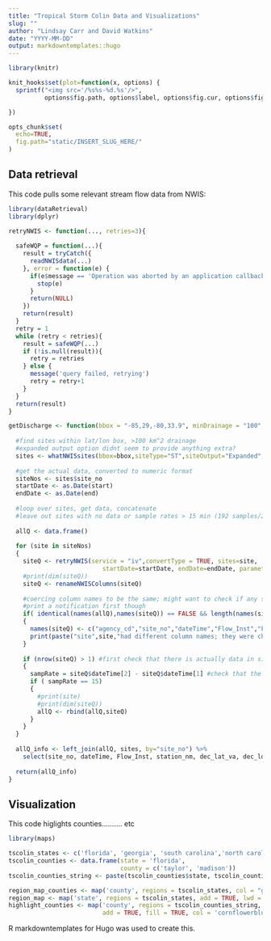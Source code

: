 ```yaml
---
title: "Tropical Storm Colin Data and Visualizations"
slug: ""
author: "Lindsay Carr and David Watkins"
date: "YYYY-MM-DD"
output: markdowntemplates::hugo
---
```

```r
library(knitr)

knit_hooks$set(plot=function(x, options) {
  sprintf("<img src='/%s%s-%d.%s'/>", 
          options$fig.path, options$label, options$fig.cur, options$fig.ext)

})

opts_chunk$set(
  echo=TRUE,
  fig.path="static/INSERT_SLUG_HERE/"
)
```
## Data retrieval 
This code pulls some relevant stream flow data from NWIS:

```r
library(dataRetrieval)
library(dplyr)

retryNWIS <- function(..., retries=3){
  
  safeWQP = function(...){
    result = tryCatch({
      readNWISdata(...)
    }, error = function(e) {
      if(e$message == 'Operation was aborted by an application callback'){
        stop(e)
      }
      return(NULL)
    })
    return(result)
  }
  retry = 1
  while (retry < retries){
    result = safeWQP(...)
    if (!is.null(result)){
      retry = retries
    } else {
      message('query failed, retrying')
      retry = retry+1
    }
  }
  return(result)
}

getDischarge <- function(bbox = "-85,29,-80,33.9", minDrainage = "100", start="2016-06-4", end="2016-06-06"){
  
  #find sites within lat/lon box, >100 km^2 drainage
  #expanded output option didnt seem to provide anything extra?
  sites <- whatNWISsites(bbox=bbox,siteType="ST",siteOutput="Expanded",drainAreaMin="100", parameterCd="00060")
  
  #get the actual data, converted to numeric format
  siteNos <- sites$site_no
  startDate <- as.Date(start)
  endDate <- as.Date(end)
  
  #loop over sites, get data, concatenate
  #leave out sites with no data or sample rates > 15 min (192 samples/2 days)
  
  allQ <- data.frame() 
  
  for (site in siteNos)
  {
    siteQ <- retryNWIS(service = "iv",convertType = TRUE, sites=site, 
                          startDate=startDate, endDate=endDate, parameterCd="00060")
    #print(dim(siteQ))
    siteQ <- renameNWISColumns(siteQ)
    
    #coercing column names to be the same; might want to check if any sites besides the tallahassee one has neg #s?
    #print a notification first though
    if( identical(names(allQ),names(siteQ)) == FALSE && length(names(siteQ)) == 6)
    {
      names(siteQ) <- c("agency_cd","site_no","dateTime","Flow_Inst","Flow_Inst_cd","tz_cd")
      print(paste("site",site,"had different column names; they were changed"))
    }
    
    if (nrow(siteQ) > 1) #first check that there is actually data in siteQ
    {
      sampRate = siteQ$dateTime[2] - siteQ$dateTime[1] #check that the sample rate is every 15 min
      if ( sampRate == 15)
      {
        #print(site)
        #print(dim(siteQ))
        allQ <- rbind(allQ,siteQ)
      }
    }
  }
  
  allQ_info <- left_join(allQ, sites, by="site_no") %>% 
    select(site_no, dateTime, Flow_Inst, station_nm, dec_lat_va, dec_long_va)
  
  return(allQ_info)
}
```

## Visualization 

This code higlights counties.......... etc

```r
library(maps)

tscolin_states <- c('florida', 'georgia', 'south carolina','north carolina')
tscolin_counties <- data.frame(state = 'florida', 
                               county = c('taylor', 'madison'))
tscolin_counties_string <- paste(tscolin_counties$state, tscolin_counties$county, sep=",")

region_map_counties <- map('county', regions = tscolin_states, col = "grey")
region_map <- map('state', regions = tscolin_states, add = TRUE, lwd = 1.5)
highlight_counties <- map('county', regions = tscolin_counties_string, 
                          add = TRUE, fill = TRUE, col = 'cornflowerblue')
```
 R markdowntemplates for Hugo was used to create this.